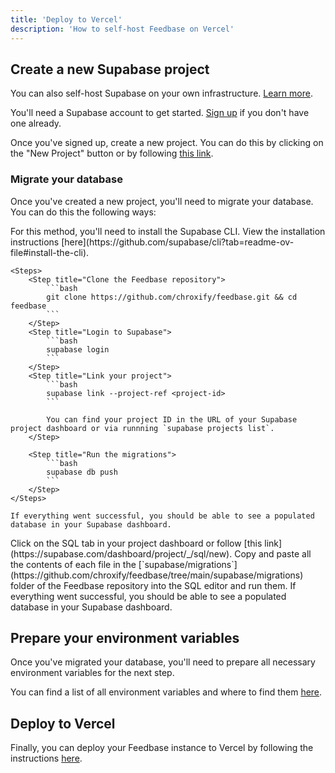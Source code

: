 ```yaml
---
title: 'Deploy to Vercel'
description: 'How to self-host Feedbase on Vercel'
---
```


## Create a new Supabase project

<Tip> You can also self-host Supabase on your own infrastructure. [Learn more](https://supabase.io/docs/guides/self-hosting).</Tip>

You'll need a Supabase account to get started. [Sign up](https://supabase.com/dashboard/sign-in) if you don't have one already.

Once you've signed up, create a new project. You can do this by clicking on the "New Project" button or by following [this link](https://supabase.com/dashboard/new/_).

### Migrate your database

Once you've created a new project, you'll need to migrate your database. You can do this the following ways:

<Accordion title="Using the Supabase CLI (Recommended)">
    For this method, you'll need to install the Supabase CLI. View the installation instructions [here](https://github.com/supabase/cli?tab=readme-ov-file#install-the-cli).

    <Steps>
        <Step title="Clone the Feedbase repository">
            ```bash
            git clone https://github.com/chroxify/feedbase.git && cd feedbase
            ```
        </Step>
        <Step title="Login to Supabase">
            ```bash
            supabase login
            ```
        </Step>
        <Step title="Link your project">
            ```bash
            supabase link --project-ref <project-id>
            ```

            You can find your project ID in the URL of your Supabase project dashboard or via runnning `supabase projects list`.
        </Step>

        <Step title="Run the migrations">
            ```bash
            supabase db push
            ```
        </Step>
    </Steps>

    If everything went successful, you should be able to see a populated database in your Supabase dashboard.

</Accordion>


<Accordion title="Manually using the SQL Editor">
    <Steps>
        <Step title="Go to your Project's SQL Editor">
            Click on the SQL tab in your project dashboard or follow [this link](https://supabase.com/dashboard/project/_/sql/new).
        </Step>
        <Step title="Run the migrations">
            Copy and paste all the contents of each file in the [`supabase/migrations`](https://github.com/chroxify/feedbase/tree/main/supabase/migrations) folder of the Feedbase repository into the SQL editor and run them.
        </Step>
        <Step title="Verify the migrations">
            If everything went successful, you should be able to see a populated database in your Supabase dashboard.
        </Step>
    </Steps>
</Accordion>

## Prepare your environment variables

Once you've migrated your database, you'll need to prepare all necessary environment variables for the next step. 

You can find a list of all environment variables and where to find them [here](https://github.com/chroxify/feedbase/blob/main/.env.example).

## Deploy to Vercel

Finally, you can deploy your Feedbase instance to Vercel by following the instructions [here](https://feedbase.app/deploy-vercel).

